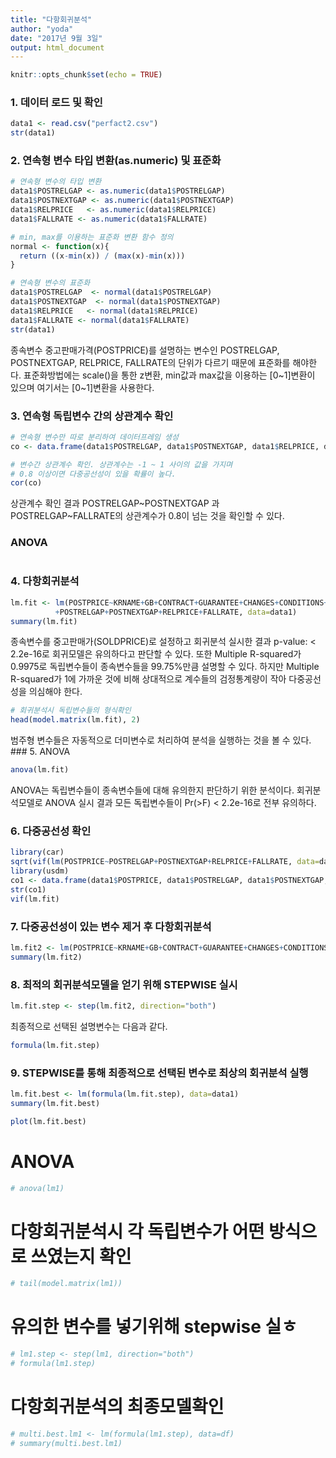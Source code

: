 ```yaml
---
title: "다항회귀분석"
author: "yoda"
date: "2017년 9월 3일"
output: html_document
---
```


```r
knitr::opts_chunk$set(echo = TRUE)
```


### 1. 데이터 로드 및 확인

```r
data1 <- read.csv("perfact2.csv")
str(data1)
```

### 2. 연속형 변수 타입 변환(as.numeric) 및 표준화
```r
# 연속형 변수의 타입 변환
data1$POSTRELGAP <- as.numeric(data1$POSTRELGAP)
data1$POSTNEXTGAP <- as.numeric(data1$POSTNEXTGAP)
data1$RELPRICE   <- as.numeric(data1$RELPRICE)
data1$FALLRATE <- as.numeric(data1$FALLRATE)

# min, max를 이용하는 표준화 변환 함수 정의
normal <- function(x){
  return ((x-min(x)) / (max(x)-min(x)))
}

# 연속형 변수의 표준화
data1$POSTRELGAP  <- normal(data1$POSTRELGAP)
data1$POSTNEXTGAP  <- normal(data1$POSTNEXTGAP)
data1$RELPRICE   <- normal(data1$RELPRICE)
data1$FALLRATE <- normal(data1$FALLRATE)
str(data1)
```
종속변수 중고판매가격(POSTPRICE)를 설명하는 변수인 POSTRELGAP, POSTNEXTGAP, RELPRICE, FALLRATE의 단위가 다르기 때문에 표준화를 해야한다.
표준화방법에는 scale()을 통한 z변환, min값과 max값을 이용하는 [0~1]변환이 있으며 여기서는 [0~1]변환을 사용한다.


### 3. 연속형 독립변수 간의 상관계수 확인
```r
# 연속형 변수만 따로 분리하여 데이터프레임 생성
co <- data.frame(data1$POSTRELGAP, data1$POSTNEXTGAP, data1$RELPRICE, data1$FALLRATE)

# 변수간 상관계수 확인. 상관계수는 -1 ~ 1 사이의 값을 가지며
# 0.8 이상이면 다중공선성이 있을 확률이 높다.
cor(co)

```
상관계수 확인 결과 POSTRELGAP~POSTNEXTGAP 과 POSTRELGAP~FALLRATE의 상관계수가 0.8이 넘는 것을 확인할 수 있다.


### ANOVA
```r

```



### 4. 다항회귀분석

```r
lm.fit <- lm(POSTPRICE~KRNAME+GB+CONTRACT+GUARANTEE+CHANGES+CONDITIONS+COMPONENT+SOLD
          +POSTRELGAP+POSTNEXTGAP+RELPRICE+FALLRATE, data=data1)
summary(lm.fit)
```
종속변수를 중고판매가(SOLDPRICE)로 설정하고 회귀분석 실시한 결과 p-value: < 2.2e-16로 회귀모델은
유의하다고 판단할 수 있다. 또한 Multiple R-squared가 0.9975로 독립변수들이 종속변수들을 99.75%만큼
설명할 수 있다.
하지만 Multiple R-squared가 1에 가까운 것에 비해 상대적으로 계수들의 검정통계량이 작아 다중공선성을 의심해야 한다.

```r
# 회귀분석시 독립변수들의 형식확인
head(model.matrix(lm.fit), 2)
```
범주형 변수들은 자동적으로 더미변수로 처리하여 분석을 실행하는 것을 볼 수 있다.
### 5. ANOVA
```r
anova(lm.fit)
```
ANOVA는 독립변수들이 종속변수들에 대해 유의한지 판단하기 위한 분석이다.
회귀분석모델로 ANOVA 실시 결과 모든 독립변수들이 Pr(>F) < 2.2e-16로 전부 유의하다.

### 6. 다중공선성 확인
```r
library(car)
sqrt(vif(lm(POSTPRICE~POSTRELGAP+POSTNEXTGAP+RELPRICE+FALLRATE, data=data1))) >2
library(usdm)
co1 <- data.frame(data1$POSTPRICE, data1$POSTRELGAP, data1$POSTNEXTGAP, data1$RELPRICE, data1$FALLRATE)
str(co1)
vif(lm.fit)
```


### 7. 다중공선성이 있는 변수 제거 후 다항회귀분석
```r
lm.fit2 <- lm(POSTPRICE~KRNAME+GB+CONTRACT+GUARANTEE+CHANGES+CONDITIONS+COMPONENT+SOLD+RELPRICE, data=data1)
summary(lm.fit2)
```



### 8. 최적의 회귀분석모델을 얻기 위해 STEPWISE 실시
```r
lm.fit.step <- step(lm.fit2, direction="both")
```
최종적으로 선택된 설명변수는 다음과 같다.

```r
formula(lm.fit.step)
```


### 9. STEPWISE를 통해 최종적으로 선택된 변수로 최상의 회귀분석 실행
```r
lm.fit.best <- lm(formula(lm.fit.step), data=data1)
summary(lm.fit.best)
```


```r
plot(lm.fit.best)
```
# ANOVA
```r
# anova(lm1)
```

# 다항회귀분석시 각 독립변수가 어떤 방식으로 쓰였는지 확인

```r
# tail(model.matrix(lm1))

```

# 유의한 변수를 넣기위해 stepwise 실ㅎ
```r
# lm1.step <- step(lm1, direction="both")
# formula(lm1.step)
```

# 다항회귀분석의 최종모델확인
```r
# multi.best.lm1 <- lm(formula(lm1.step), data=df)
# summary(multi.best.lm1)

```

